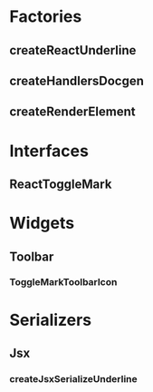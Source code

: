 
<Meta title="Marks/Underline/Docs" />

# Factories

## createReactUnderline

<ArgsTable of={createReactUnderline} />

## createHandlersDocgen

<ArgsTable of={createHandlersDocgen} />

## createRenderElement

<ArgsTable of={createRenderLeafDocgen} />

# Interfaces

## ReactToggleMark

<ArgsTable of={ReactToggleMarkDocgen} />

# Widgets

## Toolbar

### ToggleMarkToolbarIcon

<ArgsTable of={ToggleMarkToolbarIcon} />

# Serializers

## Jsx

### createJsxSerializeUnderline

<ArgsTable of={createJsxSerializeUnderline} />
